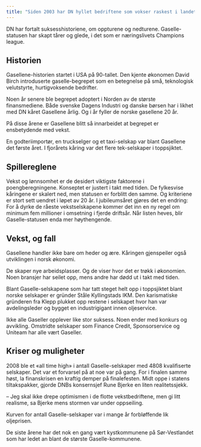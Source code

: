 ---
title: "Siden 2003 har DN hyllet bedriftene som vokser raskest i landet"
---

DN har fortalt suksesshistoriene, om oppturene og nedturene. Gaselle-statusen har skapt tårer og glede, i det som er næringslivets Champions league.

## Historien
Gasellene-historien startet i USA på 90-tallet. Den kjente økonomen David Birch introduserte gaselle-begrepet som en betegnelse på små, teknologisk velutstyrte, hurtigvoksende bedrifter.

Noen år senere ble begrepet adoptert i Norden av de største finansmediene. Både svenske Dagens Industri og danske børsen har i likhet med DN kåret Gasellene årlig. Og i år fyller de norske gasellene 20 år.

På disse årene er Gasellene blitt så innarbeidet at begrepet er ensbetydende med vekst.

En godteriimportør, en truckselger og et taxi-selskap var blant Gasellene det første året. I fjorårets kåring var det flere tek-selskaper i toppsjiktet.

## Spillereglene
Vekst og lønnsomhet er de desidert viktigste faktorene i poengberegningene. Konseptet er justert i takt med tiden. De fylkesvise kåringene er skalert ned, men statusen er forblitt den samme. Og kriteriene er stort sett uendret i løpet av 20 år.
I jubileumsåret gjøres det en endring: For å dyrke de råeste vekstselskapene kommer det inn en ny regel om minimum fem millioner i omsetning i fjerde driftsår. Når listen heves, blir Gaselle-statusen enda mer høythengende.

## Vekst, og fall
Gasellene handler ikke bare om heder og ære. Kåringen gjenspeiler også utviklingen i norsk økonomi.

De skaper nye arbeidsplasser. Og de viser hvor det er trøkk i økonomien.
Noen bransjer har seilet opp, mens andre har dødd ut i takt med tiden.

Blant Gaselle-selskapene som har tatt steget helt opp i toppsjiktet blant norske selskaper er gründer Ståle Kyllingstads IKM. Den karismatiske gründeren fra Klepp plukket opp restene i selskapet hvor han var avdelingsleder og bygget en industrigigant innen oljeservice.

Ikke alle Gaseller opplever like stor suksess. Noen ender med konkurs og avvikling. Omstridte selskaper som Finance Credit, Sponsorservice og Uniteam har alle vært Gaseller.

## Kriser og muligheter
2008 ble et «all time high» i antall Gaselle-selskaper med 4808 kvalifiserte selskaper. Det var et forvarsel på at noe var på gang. For i finalen samme høst, la finanskrisen en kraftig demper på finalefesten. Midt oppe i statens tiltakspakker, gjorde DNBs konsernsjef Rune Bjerke en liten realitetssjekk.

– Jeg skal ikke drepe optimismen i de flotte vekstbedriftene, men gi litt realisme, sa Bjerke mens stormen var under oppseiling.

Kurven for antall Gaselle-selskaper var i mange år forbløffende lik oljeprisen.

De siste årene har det nok en gang vært kystkommunene på Sør-Vestlandet som har ledet an blant de største Gaselle-kommunene.
